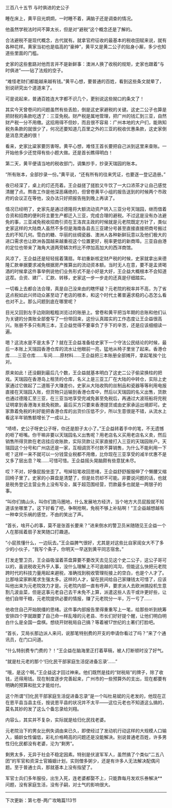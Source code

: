 

三百八十五节 与时俱进的史公子

睡在床上，黄平目光炯炯，一时睡不着，满脑子还是调查的情况。

他虽然学税法时间不算太长，但是对“避税”这个概念还是了解的。

合法避税不是现代概念，古代就有。就拿官府征收的最基本的税收田赋来说，就有各种花样。黄家当初也是临高的“豪绅”，黄平又是黄二公子的贴身小厮，多少也知道些里面的门槛。

史家的这些套路对他而言并不是新鲜事：澳洲人换了收税的规矩，史家也跟着“与时俱进”――钻了法规的空子。

“难怪老财们都能越来越有钱。”黄平心想，要普通的百姓，看到这些条文就晕了，别说研究出个道道来了。

可是说起来，普通百姓连大字都不识几个，更别说这些拗口的条文了！

其实今天曾卷问的问题虽然有些丢脸，倒是这史家避税的关键。这史二公子也算是把财税的条款吃透了：三亚免税。财产税是属地管理，把广州的钱汇到三亚，自然财产税一分不用缴。这招用得不但妙，而且很不容易：广州本地的大户们，能熟知税务条款的就很少了，何况还要知道几百里之外的三亚的税收优惠条款，这史家倒是消息灵通的很！

看来，史家比粱家要厉害呀。黄平心想，难怪王首长要把自己派到这里来查账。一开始他多少还觉得有些小题大做。还是首长瞧得明白！

第二天，黄平便请当地的税收部门，调集抄手，抄录天瑞园的账本。

“所有账本，全部抄录一份。”黄平说，“还有所有的往来凭证，也要逐一登记造册。”

夜已经深了，桌上的灯还亮着。王企益搓了搓脸又牛饮了一大口浓茶才让自己感觉清醒了点。熬夜工作是他深恶痛绝的，但曾卷黄平小组的报告送到的时候两个市政府的会议正在等他，没办法只好把报告拖到晚上再读了。

情况已经明了，史家先是通过德隆将大额流动资产转入三亚分号天瑞园，继而借着合资和招商的便利将主要生产都迁入三亚，完成合理的避税。不过这是没有办法避免的事，三亚减免税收招商引资在王洛宾主政的时候就是元老院既定方针了，类似史家这样的大陆商人虽然不多但是海南各县去三亚建分号甚至直接直接把商号搬过去的不知几何。雪白的糖、华丽的丝绸瓷器、澳洲人各种新鲜玩意以及他们极大的进口需求也让欧洲各国越来越重视这个位置更好，税率更低的新商埠。三亚自由港的定位也带来了海角大道两旁鳞次栉比不停加高加大的西洋商馆。

风凉了，王企益还是轻轻摇着蒲扇。年初重新核定财产税的时候，史家就拿出来德隆汇款单据要求减免根据房产推算出的流动资本额。当时无人在意，要不是孟贤喝酒的时候拿这件事举例说他们业务形式不是小好是大好，王企益大概根本不会知道这茬。合资、建厂、汇款、转移，史家这一步一步走的还真是仔细踏实。

一切看上去都合法合理，真是自己没来由的瞎怀疑？元老院的税率并不高，为了省这点税如此兴师动众甚至动了老店的根本，和这个时代土著普遍求稳的心态怎么看也对不上。那么问题到底在哪里呢？

目光又回到左手边刚刚粗粗浏览过的账册上。曾卷和黄平把当年期的总账和他们认为关键的分类账全部誊写了一份带回来，这份认真踏实的工作态度让王企益很高兴。账册不多只有两三本，王企益觉得不要辜负了手下的辛苦，还是应该细细读一遍。

嗯？这流水是不是太多了？就在王企益准备给史家下一个守法公民结论的时候，最后一本账上天瑞园香港仓库的流水让他眼前一亮，猛地从椅子里坐了起来。香港仓库……三亚仓库……车间……原材料……王企益把三本账册全部摊开，拿起笔挨个比对。

原来如此！还没翻到最后几个数，王企益就基本明白了这史二公子偷梁换柱的把戏。天瑞园在香港岛上租赁的仓库，名义上是三亚工厂在大陆的中转仓，实际上史家通过它做起了二道贩子大赚差价。史家从大陆收购的丝制品和瓷器等等利用电报直接在天瑞园入账，但货物只运输到香港仓库中，然后以天瑞园的名义出售，货款也通过德隆汇至三亚，在三亚当地享受完减免甚至免税后，再通过大波班船将完税证明拿到香港海关抵免税款。最后买方只要来香港提货或由史家承运出境即可。史家靠着免税的利好能把香港仓库的出货价压低不少，所以生意很是不错，从流水上看这半年销售额增长了一成以上。

“啧啧，史公子呀史公子呀，你还是胆子太小了。”王企益转着手中的笔，不无遗憾的咂了咂嘴。你干嘛非要以天瑞园名义出售呢？用老店名义买用老店名义卖，然后销售所得货款在老店挂应收账款，实际货款让买家直接打入三亚的天瑞园账户。天瑞园这个分号和广州店还是一家，互相调货不付款不算销售，为什么不能利用一下呢？这样一来不就可以一分钱营业税都不用缴，比你现在三亚享受的减半优惠不是又多了层出息？唉……可惜可惜。王企益摇头晃脑颇有些意犹未尽。

哎？不对，好像屁股坐歪了。甩掉铅笔收回思绪，王企益舒舒服服伸了个懒腰又缩回椅子里了。史家的小算盘是清楚了，但是处罚却不可能。非要说问题的话，也就是税务登记主营业务上没有写全，属于超范围经营，罚款最多也就是一两银子的事。

“叫你们搞山头，叫你们跑马圈地，什么发展地方经济，当个地方大员屁股就不知道该坐哪里了。这下好看了吧，争啊抢啊，免税不够上补贴啊！”王企益越想越有一种幸灾乐祸的感觉，不由的笑出了声。

“首长，啥开心的事，莫不是张首长要来？”进来倒水的警卫员米随随见王企益一个人在那摇着扇子发笑随口打趣道。

“小屁孩懂什么，一边玩去。”王企益脾气很好，尤其是对这些比自家闺女大不了多少的小伙子，“我写个条子，你明天一早送到黄平同志宿舍。”

打发走警卫员，王企益吸溜着茶盘算要不要改天去见见这个史二公子，这公子哥可以的，虽说税收无外乎人事，没什么理解上不可逾越的鸿沟，但能这么快把元老院跨时代的科技力量用起来避税，准确找到税收管理衔接上的空白，也是个人才了。比那啥梁家断尾求生强太多。这样的人才，留在民间给自己家赚钱太可惜了，应该叫他出来为元老院效力才是。元老院内部一直有呼声，要求派人去欧洲搞投机生意割几波韭菜，但是这事元老自己去干未免不上算，派遣这些人去干或许更好些，让他们自带干粮，元老院提供必要的情报，赚了元老院分一半，万一亏了……

他收住自己开始脱缰的思绪。这件事内部报告里得重重写上一笔，给那些听到统筹安排四个字就跟要了自己命一样乱嚎的元老县、市长们好好提个醒，让他们明白明白什么是全国一盘棋。想绕开财税局自己搞？等着被17世纪的土著们打脸吧。

“首长，艾局长那边派人来问，说那笔特别费的开支的申请你看过了吗？”来了个通讯员，在门口问道。

“什么特别费专门费的？！”王企益在脑海里正打着草稿，被人打断顿时没了好气。

“就是杜元老的那个‘归化民干部家庭生活促进备忘录’……”

“哦，是这个啊。”王企益这才回过神来。他们既然是挂的“财税局”的牌子，除了收钱，还得用钱。现在制度逐步完善起来，广州市的一些预算外的支出，现在都要有明确的预算和批文才能给付。

这个所谓“归化民干部家庭生活促进备忘录”是一个叫杜易斌的元老发的，他现在正在恩平县当县主任，按说恩平县的状况并不太平――这位元老也不知道这么搞的，莫名其妙的发了这么个备忘录给刘翔。

内容么，其实并不复杂，实际就是给归化民找老婆。

元老院治下的男女比例失调由来已久，即使经过了发动机行动这样的大规模人口输入，婚龄女性偏低，彩礼价格畸高的问题还是没能解决。别说普通老百姓，许多男性归化民都没有老婆，沦为“剩男”。

剩男太多，无异于社会不稳定因素。特别是伏波军军人，虽然搞了个类似“二五八团”的军官和资深士官婚姻计划，实则僧多粥少，还是有许多人无法解决配偶问题。至于普通士兵，那就基本上没有指望了。

军官士兵们多年服役，出生入死，连老婆都娶不上，只能靠每月发欢乐券解决**问题，没有家庭生活，没有子嗣，对士气的影响很大。

--------------------------------------------------------

下次更新：第七卷-两广攻略篇113节

